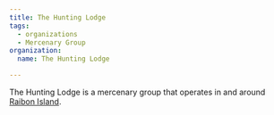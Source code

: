 ```yaml
---
title: The Hunting Lodge
tags:
  - organizations
  - Mercenary Group
organization:
  name: The Hunting Lodge

---
```


<Stub />

The Hunting Lodge is a mercenary group that operates in and around
[Raibon Island](/locations/raibon-island/).
